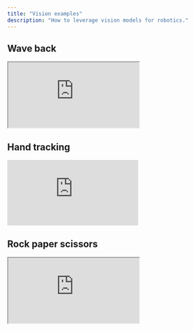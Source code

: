```yaml
---
title: "Vision examples"
description: "How to leverage vision models for robotics."
---
```


## Wave back

<iframe 
    className="w-full aspect-video"
    src="https://www.youtube.com/embed/rOkV3PCJgEU?si=CqU6hRiALBmrti0i" 
    title="YouTube video player"
    allow="accelerometer; autoplay; clipboard-write; encrypted-media; gyroscope; picture-in-picture; web-share" referrerPolicy="strict-origin-when-cross-origin" 
    allowFullScreen>
</iframe>

## Hand tracking

<iframe 
    className="w-full aspect-video"
    src="https://www.youtube.com/embed/xNXf1orc0uo?si=CKTHaSVHpLewXRIT" title="YouTube video player" frameBorder="0" 
    allow="accelerometer; autoplay; clipboard-write; encrypted-media; gyroscope; picture-in-picture; web-share" referrerPolicy="strict-origin-when-cross-origin" 
    allowFullScreen>
</iframe>

## Rock paper scissors

<iframe 
    className="w-full aspect-video"
    src="https://www.youtube.com/embed/lpCpK0SSS1Y?si=NX5CA-2vsfQlPc4p" title="YouTube video player" 
    allow="accelerometer; autoplay; clipboard-write; encrypted-media; gyroscope; picture-in-picture; web-share" referrerPolicy="strict-origin-when-cross-origin" 
    allowFullScreen>
</iframe>
